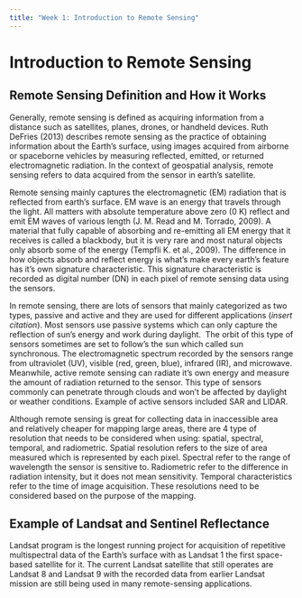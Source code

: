 ```yaml
---
title: "Week 1: Introduction to Remote Sensing"
---
```


# Introduction to Remote Sensing

## Remote Sensing Definition and How it Works

Generally, remote sensing is defined as acquiring information from a distance such as satellites, planes, drones, or handheld devices. Ruth DeFries (2013) describes remote sensing as the practice of obtaining information about the Earth’s surface, using images acquired from airborne or spaceborne vehicles by measuring reflected, emitted, or returned electromagnetic radiation. In the context of geospatial analysis, remote sensing refers to data acquired from the sensor in earth’s satellite.

Remote sensing mainly captures the electromagnetic (EM) radiation that is reflected from earth’s surface. EM wave is an energy that travels through the light. All matters with absolute temperature above zero (0 K) reflect and emit EM waves of various length (J. M. Read and M. Torrado, 2009). A material that fully capable of absorbing and re-emitting all EM energy that it receives is called a blackbody, but it is very rare and most natural objects only absorb some of the energy (Tempfli K. et al., 2009). The difference in how objects absorb and reflect energy is what’s make every earth’s feature has it’s own signature characteristic. This signature characteristic is recorded as digital number (DN) in each pixel of remote sensing data using the sensors.

In remote sensing, there are lots of sensors that mainly categorized as two types, passive and active and they are used for different applications (*insert citation*). Most sensors use passive systems which can only capture the reflection of sun’s energy and work during daylight.  The orbit of this type of sensors sometimes are set to follow’s the sun which called sun synchronous. The electromagnetic spectrum recorded by the sensors range from ultraviolet (UV), visible (red, green, blue), infrared (IR), and microwave. Meanwhile, active remote sensing can radiate it’s own energy and measure the amount of radiation returned to the sensor. This type of sensors commonly can penetrate through clouds and won’t be affected by daylight or weather conditions. Example of active sensors included SAR and LIDAR.

Although remote sensing is great for collecting data in inaccessible area and relatively cheaper for mapping large areas, there are 4 type of resolution that needs to be considered when using: spatial, spectral, temporal, and radiometric. Spatial resolution refers to the size of area measured which is represented by each pixel. Spectral refer to the range of wavelength the sensor is sensitive to. Radiometric refer to the difference in radiation intensity, but it does not mean sensitivity. Temporal characteristics refer to the time of image acquisition. These resolutions need to be considered based on the purpose of the mapping.

## Example of Landsat and Sentinel Reflectance

Landsat program is the longest running project for acquisition of repetitive multispectral data of the Earth’s surface with as Landsat 1 the first space-based satellite for it. The current Landsat satellite that still operates are Landsat 8 and Landsat 9 with the recorded data from earlier Landsat mission are still being used in many remote-sensing applications.
